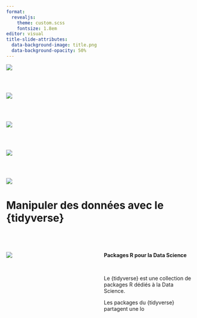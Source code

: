 ```yaml
---
format:
  revealjs:
    theme: custom.scss
    fontsize: 1.8em
editor: visual
title-slide-attributes: 
  data-background-image: title.png
  data-background-opacity: 50%
---
```


![](img/title.png){fig-align="center"}

## 

<br>

![](img/workflow_01.png){fig-align="center"}

## 

<br>

![](img/workflow_02.png){fig-align="center"}

## 

<br>

![](img/workflow_03.png){fig-align="center"}

## 

<br>

![](img/workflow_04.png){fig-align="center"}

# Manipuler des données avec le {tidyverse}

## 

<br>

::: columns
::: {.column width="50%"}
![](img/tidyverse_celestial.png)
:::

::: {.column width="50%"}
**Packages R pour la Data Science**

<br>

Le {tidyverse} est une collection de packages R dédiés à la Data Science.

Les packages du {tidyverse} partagent une lo
:::
:::
